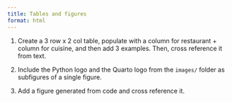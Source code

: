 ```yaml
---
title: Tables and figures
format: html
---
```


1.  Create a 3 row x 2 col table, populate with a column for restaurant + column for cuisine, and then add 3 examples. Then, cross reference it from text.

2.  Include the Python logo and the Quarto logo from the `images/` folder as subfigures of a single figure.

3.  Add a figure generated from code and cross reference it.

